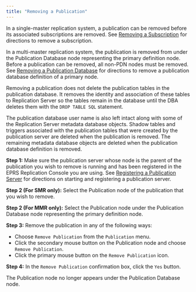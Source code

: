 ```yaml
---
title: "Removing a Publication"
---
```


<div id="removing_pub" class="registered_link"></div>

In a single-master replication system, a publication can be removed before its associated subscriptions are removed. See [Removing a Subscription](../../05_smr_operation/05_managing_subscription/05_removing_subscription/#removing_subscription) for directions to remove a subscription.

In a multi-master replication system, the publication is removed from under the Publication Database node representing the primary definition node. Before a publication can be removed, all non-PDN nodes must be removed. See [Removing a Publication Database](07_removing_pub_database/#removing_pub_database) for directions to remove a publication database definition of a primary node.

Removing a publication does not delete the publication tables in the publication database. It removes the identity and association of these tables to Replication Server so the tables remain in the database until the DBA deletes them with the `DROP TABLE SQL` statement.

The publication database user name is also left intact along with some of the Replication Server metadata database objects. Shadow tables and triggers associated with the publication tables that were created by the publication server are deleted when the publication is removed. The remaining metadata database objects are deleted when the publication database definition is removed.

**Step 1:** Make sure the publication server whose node is the parent of the publication you wish to remove is running and has been registered in the EPRS Replication Console you are using. See [Registering a Publication Server](../../05_smr_operation/02_creating_publication/01_registering_publication_server/#registering_publication_server) for directions on starting and registering a publication server.

**Step 2 (For SMR only):** Select the Publication node of the publication that you wish to remove.

**Step 2 (For MMR only):** Select the Publication node under the Publication Database node representing the primary definition node.

**Step 3:** Remove the publication in any of the following ways:

-   Choose `Remove Publication` from the `Publication` menu.
-   Click the secondary mouse button on the Publication node and choose `Remove Publication`.
-   Click the primary mouse button on the `Remove Publication` icon.

**Step 4:** In the `Remove Publication` confirmation box, click the `Yes` button.

The Publication node no longer appears under the Publication Database node.